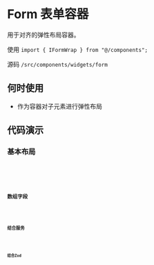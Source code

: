 # Form 表单容器

用于对齐的弹性布局容器。

使用 `import { IFormWrap } from "@/components";`

源码 `/src/components/widgets/form`

## 何时使用

* 作为容器对子元素进行弹性布局

## 代码演示

### 基本布局

<code src='./demos/simple' />

<code src='./demos/responsive' />

### 数组字段

<code src='./demos/field.list' />

### 结合服务

<code src='./demos/query' />

### 结合Zod

<code src='./demos/zod' />